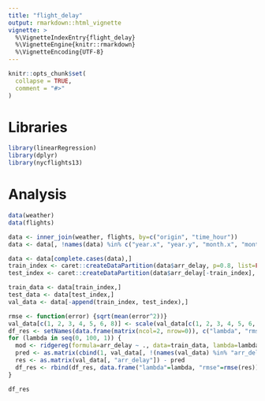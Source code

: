 ```yaml
---
title: "flight_delay"
output: rmarkdown::html_vignette
vignette: >
  %\VignetteIndexEntry{flight_delay}
  %\VignetteEngine{knitr::rmarkdown}
  %\VignetteEncoding{UTF-8}
---
```


```r
knitr::opts_chunk$set(
  collapse = TRUE,
  comment = "#>"
)
```

# Libraries
```r
library(linearRegression)
library(dplyr)
library(nycflights13)
```

# Analysis
```r
data(weather)
data(flights)

data <- inner_join(weather, flights, by=c("origin", "time_hour"))
data <- data[, !names(data) %in% c("year.x", "year.y", "month.x", "month.y", "day.x", "day.y", "hour.x", "hour.y", "dep_time", "sched_dep_time", "dep_delay", "arr_time", "sched_arr_time", "carrier", "flight", "tailnum", "dest", "distance", "hour", "minute", "dewp", "wind_gust", "pressure", "time_hour", "origin")]

data <- data[complete.cases(data),]
train_index <- caret::createDataPartition(data$arr_delay, p=0.8, list=FALSE, times=1)
test_index <- caret::createDataPartition(data$arr_delay[-train_index], p=0.25, list=FALSE, times=1)

train_data <- data[train_index,]
test_data <- data[test_index,]
val_data <- data[-append(train_index, test_index),]

rmse <- function(error) {sqrt(mean(error^2))}
val_data[c(1, 2, 3, 4, 5, 6, 8)] <- scale(val_data[c(1, 2, 3, 4, 5, 6, 8)])
df_res <- setNames(data.frame(matrix(ncol=2, nrow=0)), c("lambda", "rmse"))
for (lambda in seq(0, 100, 1)) {
  mod <- ridgereg(formula=arr_delay ~ ., data=train_data, lambda=lambda, scale=TRUE)
  pred <- as.matrix(cbind(1, val_data[, !(names(val_data) %in% "arr_delay")])) %*% mod$coef()
  res <- as.matrix(val_data[, "arr_delay"]) - pred
  df_res <- rbind(df_res, data.frame("lambda"=lambda, "rmse"=rmse(res)))
}

df_res
```
